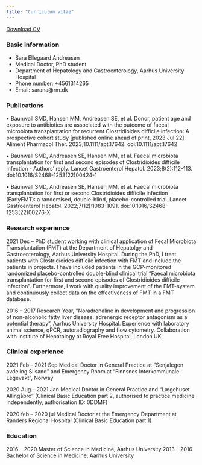 ```yaml
---
title: "Curriculum vitae"
---
```


<a href="CV_31Jul2023.pdf#" class="download" title="Download CV as PDF">Download CV</a>			

### Basic information
* Sara Ellegaard Andreasen
* Medical Doctor, PhD student
* Department of Hepatology and Gastroenterology, Aarhus University Hospital
* Phone number: +4561314265
* Email: sarana@rm.dk





### Publications
•	Baunwall SMD, Hansen MM, Andreasen SE, et al. Donor, patient age and exposure to antibiotics are associated with the outcome of faecal microbiota transplantation for recurrent Clostridioides difficile infection: A prospective cohort study [published online ahead of print, 2023 Jul 22]. Aliment Pharmacol Ther. 2023;10.1111/apt.17642. doi:10.1111/apt.17642

•	Baunwall SMD, Andreasen SE, Hansen MM, et al. Faecal microbiota transplantation for first and second episodes of Clostridioides difficile infection - Authors' reply. Lancet Gastroenterol Hepatol. 2023;8(2):112-113. doi:10.1016/S2468-1253(22)00424-1

•	Baunwall SMD, Andreasen SE, Hansen MM, et al. Faecal microbiota transplantation for first or second Clostridioides difficile infection (EarlyFMT): a randomised, double-blind, placebo-controlled trial. Lancet Gastroenterol Hepatol. 2022;7(12):1083-1091. doi:10.1016/S2468-1253(22)00276-X





### Research experience
2021 Dec –		PhD student working with clinical application of Fecal Microbiota Transplantation (FMT) at the Department of Hepatolgy and Gastroenterology, Aarhus University Hospital. During the PhD, I treat patients with Clostridioides difficile infection with FMT and include the patients in projects. I have included patients in the GCP-monitored randomized placebo-controlled double-blind clinical trial “Faecal microbiota transplantation for first and second episodes of Clostridioides difficile infection”. Furthermore, I work with quality improvement of the FMT-system and continuously collect data on the effectiveness of FMT in a FMT database. 

2016 – 2017		Research Year, ”Noradrenaline in development and progression of non-alcoholic fatty liver disease: adrenergic receptor antagonism as a potential therapy”, Aarhus University Hospital. Experience with laboratory animal science, qPCR, autoradiography and flow cytometry. Collaboration with Institute of Hepatology at Royal Free Hospital, London UK. 





### Clinical experience
2021 Feb – 2021 Sep	Medical Doctor in General Practice at “Senjalegen avdeling Silsand” and Emergency Room at “Finnsnes Interkommunale Legevakt”, Norway

2020 Aug – 2021 Jan	Medical Doctor in General Practice and “Lægehuset Allingåbro” (Clinical Basic Education part 2, authorised to practice medicine independently, authorisation ID: 0DDMF)

2020 feb – 2020 jul	Medical Doctor at the Emergency Department at Randers Regional Hospital (Clinical Basic Education part 1)





### Education
2016 – 2020 		Master of Science in Medicine, Aarhus University
2013 – 2016 		Bachelor of Science in Medicine, Aarhus University
